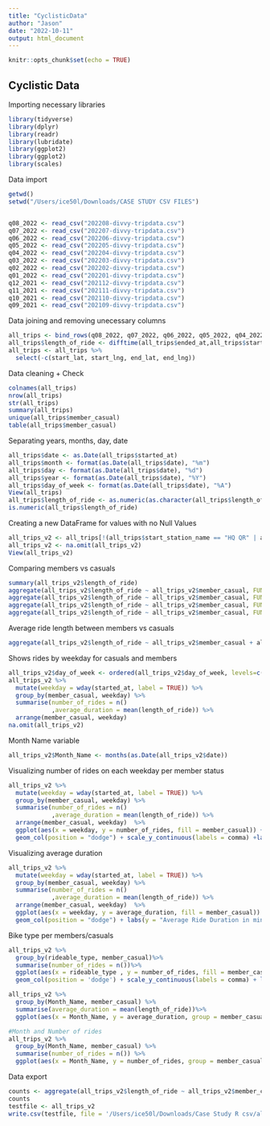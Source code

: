 ```yaml
---
title: "CyclisticData"
author: "Jason"
date: "2022-10-11"
output: html_document
---
```


```r
knitr::opts_chunk$set(echo = TRUE)
```

## Cyclistic Data

Importing necessary libraries
```r
library(tidyverse)
library(dplyr)
library(readr)
library(lubridate)  
library(ggplot2)
library(ggplot2)
library(scales)
```


Data import
```r
getwd() 
setwd("/Users/ice50l/Downloads/CASE STUDY CSV FILES")


q08_2022 <- read_csv("202208-divvy-tripdata.csv")
q07_2022 <- read_csv("202207-divvy-tripdata.csv")
q06_2022 <- read_csv("202206-divvy-tripdata.csv")
q05_2022 <- read_csv("202205-divvy-tripdata.csv")
q04_2022 <- read_csv("202204-divvy-tripdata.csv")
q03_2022 <- read_csv("202203-divvy-tripdata.csv")
q02_2022 <- read_csv("202202-divvy-tripdata.csv")
q01_2022 <- read_csv("202201-divvy-tripdata.csv")
q12_2021 <- read_csv("202112-divvy-tripdata.csv")
q11_2021 <- read_csv("202111-divvy-tripdata.csv")
q10_2021 <- read_csv("202110-divvy-tripdata.csv")
q09_2021 <- read_csv("202109-divvy-tripdata.csv")
```

Data joining and removing unecessary columns
```r
all_trips <- bind_rows(q08_2022, q07_2022, q06_2022, q05_2022, q04_2022, q03_2022, q02_2022, q01_2022, q12_2021, q11_2021, q10_2021, q09_2021)
all_trips$length_of_ride <- difftime(all_trips$ended_at,all_trips$started_at,units = "mins")
all_trips <- all_trips %>%
  select(-c(start_lat, start_lng, end_lat, end_lng))
```

Data cleaning + Check 
```r
colnames(all_trips)
nrow(all_trips)
str(all_trips)
summary(all_trips)
unique(all_trips$member_casual)
table(all_trips$member_casual)
```

Separating years, months, day, date
```r
all_trips$date <- as.Date(all_trips$started_at) 
all_trips$month <- format(as.Date(all_trips$date), "%m")
all_trips$day <- format(as.Date(all_trips$date), "%d")
all_trips$year <- format(as.Date(all_trips$date), "%Y")
all_trips$day_of_week <- format(as.Date(all_trips$date), "%A")
View(all_trips)
all_trips$length_of_ride <- as.numeric(as.character(all_trips$length_of_ride))
is.numeric(all_trips$length_of_ride)

```

Creating a new DataFrame for values with no Null Values
```r
all_trips_v2 <- all_trips[!(all_trips$start_station_name == "HQ QR" | all_trips$length_of_ride<0),]
all_trips_v2 <- na.omit(all_trips_v2)
View(all_trips_v2)
```

Comparing members vs casuals
```r
summary(all_trips_v2$length_of_ride)
aggregate(all_trips_v2$length_of_ride ~ all_trips_v2$member_casual, FUN = mean)
aggregate(all_trips_v2$length_of_ride ~ all_trips_v2$member_casual, FUN = median)
aggregate(all_trips_v2$length_of_ride ~ all_trips_v2$member_casual, FUN = max)
aggregate(all_trips_v2$length_of_ride ~ all_trips_v2$member_casual, FUN = min)
```

Average ride length between members vs casuals
```r
aggregate(all_trips_v2$length_of_ride ~ all_trips_v2$member_casual + all_trips_v2$day_of_week, FUN = mean)
```

Shows rides by weekday for casuals and members
```r
all_trips_v2$day_of_week <- ordered(all_trips_v2$day_of_week, levels=c("Sunday", "Monday", "Tuesday", "Wednesday", "Thursday", "Friday", "Saturday"))
all_trips_v2 %>% 
  mutate(weekday = wday(started_at, label = TRUE)) %>%  
  group_by(member_casual, weekday) %>%  
  summarise(number_of_rides = n()						
            ,average_duration = mean(length_of_ride)) %>% 		
  arrange(member_casual, weekday)	
na.omit(all_trips_v2)
```

Month Name variable
```r
all_trips_v2$Month_Name <- months(as.Date(all_trips_v2$date))
```

Visualizing number of rides on each weekday per member status
```r
all_trips_v2 %>% 
  mutate(weekday = wday(started_at, label = TRUE)) %>% 
  group_by(member_casual, weekday) %>% 
  summarise(number_of_rides = n()
            ,average_duration = mean(length_of_ride)) %>% 
  arrange(member_casual, weekday)  %>% 
  ggplot(aes(x = weekday, y = number_of_rides, fill = member_casual)) +
  geom_col(position = "dodge") + scale_y_continuous(labels = comma) +labs(y = "Number of rides", x = "Day of the week")
```

Visualizing average duration
```r
all_trips_v2 %>% 
  mutate(weekday = wday(started_at, label = TRUE)) %>% 
  group_by(member_casual, weekday) %>% 
  summarise(number_of_rides = n()
            ,average_duration = mean(length_of_ride)) %>% 
  arrange(member_casual, weekday)  %>% 
  ggplot(aes(x = weekday, y = average_duration, fill = member_casual)) +
  geom_col(position = "dodge") + labs(y = "Average Ride Duration in minutes", x = "Day of the week/Member type")

```

Bike type per members/casuals
```r
all_trips_v2 %>%
  group_by(rideable_type, member_casual)%>%
  summarise(number_of_rides = n())%>%
  ggplot(aes(x = rideable_type , y = number_of_rides, fill = member_casual)) +
  geom_col(position = 'dodge') + scale_y_continuous(labels = comma) + labs(y = "Number of Rides", x = "Ride Type")
```


```r
all_trips_v2 %>%
  group_by(Month_Name, member_casual) %>%
  summarise(average_duration = mean(length_of_ride))%>%
  ggplot(aes(x = Month_Name, y = average_duration, group = member_casual)) +  geom_line(aes(color = member_casual)) + labs(y = "Average Ride Duration", x = "Name of Month (2021-2022)") + scale_x_discrete(limits = month.name)
```

```r
#Month and Number of rides
all_trips_v2 %>%
  group_by(Month_Name, member_casual) %>%
  summarise(number_of_rides = n()) %>%
  ggplot(aes(x = Month_Name, y = number_of_rides, group = member_casual)) +geom_line(aes(color = member_casual)) + labs(y = "Number of Rides" , x = "Month (Aug 2021 - September 2022)") +scale_y_continuous(labels = comma) + scale_x_discrete(limits = month.name)

```

Data export
```r
counts <- aggregate(all_trips_v2$length_of_ride ~ all_trips_v2$member_casual + all_trips_v2$day_of_week, FUN = mean)
counts
testfile <- all_trips_v2
write.csv(testfile, file = '/Users/ice50l/Downloads/Case Study R csv/all_trips_v2.csv')
```
